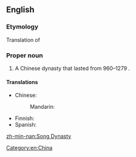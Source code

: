 ==English==

===Etymology===
Translation of {{etyl|cmn|en}} {{m|cmn|宋朝|||tr=Sòng cháo|sc=Hani}}

===Proper noun===
{{en-proper noun|head=[[Song]] [[dynasty|Dynasty]]}}

# A Chinese dynasty that lasted from 960–1279 {{C.E.}}.

====Translations====
{{trans-top|Chinese dynasty}}
* Chinese: 
*: Mandarin: {{t-needed|cmn}}
{{trans-mid}}
* Finnish: {{t-needed|fi}}
* Spanish: {{t-needed|es}}
{{trans-bottom}}

[[Category:en:China]]

[[zh-min-nan:Song Dynasty]]